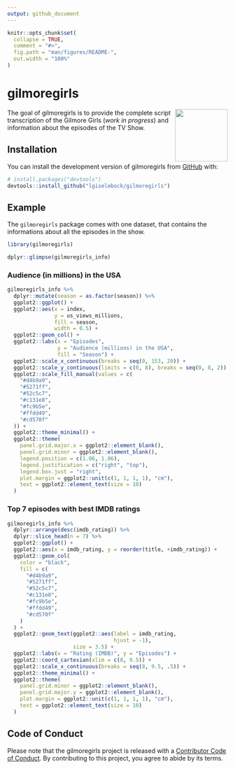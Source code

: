 ```yaml
---
output: github_document
---
```


<!-- README.md is generated from README.Rmd. Please edit that file -->

```r
knitr::opts_chunk$set(
  collapse = TRUE,
  comment = "#>",
  fig.path = "man/figures/README-",
  out.width = "100%"
)
```

# gilmoregirls 
<img src="https://github.com/lgiselebock/gilmoregirls/blob/master/man/figures/logo.png?raw=true" align="right" alt="" width="120"/>

<!-- badges: start -->
<!-- badges: end -->

The goal of gilmoregirls is to provide the complete script transcription of the Gilmore Girls (*work in progress*) and information about the episodes of the TV Show. 


## Installation

You can install the development version of gilmoregirls from [GitHub](https://github.com/) with:

``` r
# install.packages("devtools")
devtools::install_github("lgiselebock/gilmoregirls")
```

## Example

The `gilmoregirls` package comes with one dataset, that contains the informations about all the episodes in the show.

```r
library(gilmoregirls)

dplyr::glimpse(gilmoregirls_info)
```


### Audience (in millions) in the USA

```r


gilmoregirls_info %>%
  dplyr::mutate(season = as.factor(season)) %>%
  ggplot2::ggplot() +
  ggplot2::aes(x = index,
               y = us_views_millions,
               fill = season,
               width = 0.5) +
  ggplot2::geom_col() +
  ggplot2::labs(x = "Episodes",
                y = "Audience (millions) in the USA",
                fill = "Season") +
  ggplot2::scale_x_continuous(breaks = seq(0, 153, 20)) +
  ggplot2::scale_y_continuous(limits = c(0, 8), breaks = seq(0, 8, 2)) +
  ggplot2::scale_fill_manual(values = c(
    "#d4b9a9",
    "#5271ff",
    "#52c5c7",
    "#c131e8",
    "#fc9b5e",
    "#ffdd49",
    "#cd570f"
  )) +
  ggplot2::theme_minimal() +
  ggplot2::theme(
    panel.grid.major.x = ggplot2::element_blank(),
    panel.grid.minor = ggplot2::element_blank(),
    legend.position = c(1.06, 1.06),
    legend.justification = c("right", "top"),
    legend.box.just = "right",
    plot.margin = ggplot2::unit(c(1, 1, 1, 1), "cm"),
    text = ggplot2::element_text(size = 10)
  )

```


### Top 7 episodes with best IMDB ratings

```r

gilmoregirls_info %>%
  dplyr::arrange(desc(imdb_rating)) %>%
  dplyr::slice_head(n = 7) %>%
  ggplot2::ggplot() +
  ggplot2::aes(x = imdb_rating, y = reorder(title, +imdb_rating)) +
  ggplot2::geom_col(
    color = "black",
    fill = c(
      "#d4b9a9",
      "#5271ff",
      "#52c5c7",
      "#c131e8",
      "#fc9b5e",
      "#ffdd49",
      "#cd570f"
    )
  ) +
  ggplot2::geom_text(ggplot2::aes(label = imdb_rating,
                                  hjust = -1),
                     size = 3.5) +
  ggplot2::labs(x = "Rating (IMDB)", y = "Episodes") +
  ggplot2::coord_cartesian(xlim = c(8, 9.5)) +
  ggplot2::scale_x_continuous(breaks = seq(8, 9.5, .5)) +
  ggplot2::theme_minimal() +
  ggplot2::theme(
    panel.grid.minor = ggplot2::element_blank(),
    panel.grid.major.y = ggplot2::element_blank(),
    plot.margin = ggplot2::unit(c(1, 1, 1, 1), "cm"),
    text = ggplot2::element_text(size = 10)
  )

```


## Code of Conduct

Please note that the gilmoregirls project is released with a [Contributor Code of Conduct](https://contributor-covenant.org/version/2/1/CODE_OF_CONDUCT.html). By contributing to this project, you agree to abide by its terms.

